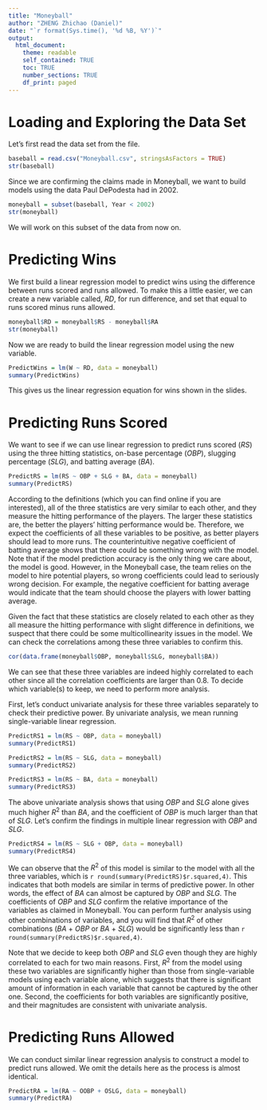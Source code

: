 ---
title: "Moneyball"
author: "ZHENG Zhichao (Daniel)"
date: "`r format(Sys.time(), '%d %B, %Y')`"
output:
  html_document:
    theme: readable
    self_contained: TRUE
    toc: TRUE
    number_sections: TRUE
    df_print: paged
---



# Loading and Exploring the Data Set



Let's first read the data set from the file. 
```{r}
baseball = read.csv("Moneyball.csv", stringsAsFactors = TRUE)
str(baseball)
```


Since we are confirming the claims made in Moneyball, we want to build models using the data Paul DePodesta had in 2002. 
```{r}
moneyball = subset(baseball, Year < 2002)
str(moneyball)
```


We will work on this subset of the data from now on.



# Predicting Wins



We first build a linear regression model to predict wins using the difference between runs scored and runs allowed. To make this a little easier, we can create a new variable called, *RD*, for run difference, and set that equal to runs scored minus runs allowed.
```{r}
moneyball$RD = moneyball$RS - moneyball$RA
str(moneyball)
```


Now we are ready to build the linear regression model using the new variable.
```{r}
PredictWins = lm(W ~ RD, data = moneyball)
summary(PredictWins)
```


This gives us the linear regression equation for wins shown in the slides.



# Predicting Runs Scored



We want to see if we can use linear regression to predict runs scored (*RS*) using the three hitting statistics, on-base percentage (*OBP*), slugging percentage (*SLG*), and batting average (*BA*).
```{r}
PredictRS = lm(RS ~ OBP + SLG + BA, data = moneyball)
summary(PredictRS)
```


According to the definitions (which you can find online if you are interested), all of the three statistics are very similar to each other, and they measure the hitting performance of the players. The larger these statistics are, the better the players' hitting performance would be. Therefore, we expect the coefficients of all these variables to be positive, as better players should lead to more runs. The counterintuitive negative coefficient of batting average shows that there could be something wrong with the model. Note that if the model prediction accuracy is the only thing we care about, the model is good. However, in the Moneyball case, the team relies on the model to hire potential players, so wrong coefficients could lead to seriously wrong decision. For example, the negative coefficient for batting average would indicate that the team should choose the players with lower batting average.



Given the fact that these statistics are closely related to each other as they all measure the hitting performance with slight difference in definitions, we suspect that there could be some multicollinearity issues in the model. We can check the correlations among these three variables to confirm this.
```{r}
cor(data.frame(moneyball$OBP, moneyball$SLG, moneyball$BA))
```


We can see that these three variables are indeed highly correlated to each other since all the correlation coefficients are larger than 0.8. To decide which variable(s) to keep, we need to perform more analysis.


First, let's conduct univariate analysis for these three variables separately to check their predictive power. By univariate analysis, we mean running single-variable linear regression.
```{r}
PredictRS1 = lm(RS ~ OBP, data = moneyball)
summary(PredictRS1)
```


```{r}
PredictRS2 = lm(RS ~ SLG, data = moneyball)
summary(PredictRS2)
```


```{r}
PredictRS3 = lm(RS ~ BA, data = moneyball)
summary(PredictRS3)
```


The above univariate analysis shows that using *OBP* and *SLG* alone gives much higher $R^2$ than *BA*, and the coefficient of *OBP* is much larger than that of *SLG*. Let's confirm the findings in multiple linear regression with *OBP* and *SLG*.
```{r}
PredictRS4 = lm(RS ~ SLG + OBP, data = moneyball)
summary(PredictRS4)
```


We can observe that the $R^2$ of this model is similar to the model with all the three variables, which is `r round(summary(PredictRS)$r.squared,4)`. This indicates that both models are similar in terms of predictive power. In other words, the effect of *BA* can almost be captured by *OBP* and *SLG*. The coefficients of *OBP* and *SLG* confirm the relative importance of the variables as claimed in Moneyball. You can perform further analysis using other combinations of variables, and you will find that $R^2$ of other combinations (*BA* + *OBP* or *BA* + *SLG*) would be significantly less than `r round(summary(PredictRS)$r.squared,4)`.


Note that we decide to keep both *OBP* and *SLG* even though they are highly correlated to each for two main reasons. First, $R^2$ from the model using these two variables are significantly higher than those from single-variable models using each variable alone, which suggests that there is significant amount of information in each variable that cannot be captured by the other one. Second, the coefficients for both variables are significantly positive, and their magnitudes are consistent with univariate analysis.



# Predicting Runs Allowed



We can conduct similar linear regression analysis to construct a model to predict runs allowed. We omit the details here as the process is almost identical.
```{r}
PredictRA = lm(RA ~ OOBP + OSLG, data = moneyball)
summary(PredictRA)
```


